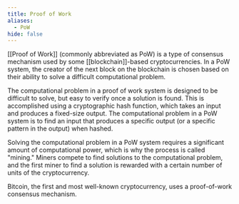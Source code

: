 ```yaml
---
title: Proof of Work
aliases:
  - PoW
hide: false
---
```




[[Proof of Work]] (commonly abbreviated as PoW) is a type of consensus mechanism used by some [[blockchain]]-based cryptocurrencies. In a PoW system, the creator of the next block on the blockchain is chosen based on their ability to solve a difficult computational problem.

The computational problem in a proof of work system is designed to be difficult to solve, but easy to verify once a solution is found. This is accomplished using a cryptographic hash function, which takes an input and produces a fixed-size output. The computational problem in a PoW system is to find an input that produces a specific output (or a specific pattern in the output) when hashed.

Solving the computational problem in a PoW system requires a significant amount of computational power, which is why the process is called "mining." Miners compete to find solutions to the computational problem, and the first miner to find a solution is rewarded with a certain number of units of the cryptocurrency.

Bitcoin, the first and most well-known cryptocurrency, uses a proof-of-work consensus mechanism.
